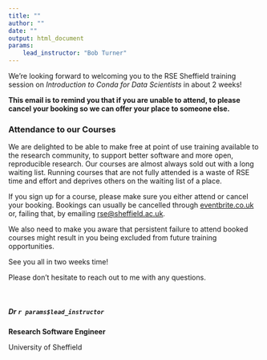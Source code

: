 ```yaml
---
title: ""
author: ""
date: ""
output: html_document
params:
    lead_instructor: "Bob Turner"
---
```


<!--- Send this email around 2 weeks prior to event --->

We're looking forward to welcoming you to the RSE Sheffield training session on _Introduction to Conda for Data
Scientists_ in about 2 weeks!

**This email is to remind you that if you are unable to attend, to please cancel your booking so we can offer your place
to someone else.**

### Attendance to our Courses

We are delighted to be able to make free at point of use training available to the research community, to support better
software and more open, reproducible research. Our courses are almost always sold out with a long waiting list. Running
courses that are not fully attended is a waste of RSE time and effort and deprives others on the waiting list of a
place.

If you sign up for a course, please make sure you either attend or cancel your booking. Bookings can usually be
cancelled through [eventbrite.co.uk](https://www.eventbrite.co.uk) or, failing that, by emailing
[rse@sheffield.ac.uk](mailto:rse@sheffield.ac.uk).

We also need to make you aware that persistent failure to attend booked courses might result in you being excluded from
future training opportunities.


See you all in two weeks time!

Please don’t hesitate to reach out to me with any questions.

<br>

##### Dr `r params$lead_instructor`

**Research Software Engineer**

University of Sheffield
